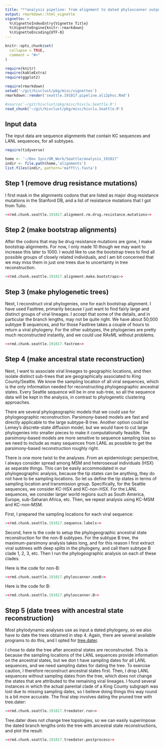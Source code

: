 ```yaml
---
title: "**analysis pipeline: from alignment to dated phyloscanner output**"
output: rmarkdown::html_vignette
vignette: >
  %\VignetteIndexEntry{Vignette Title}
  %\VignetteEngine{knitr::rmarkdown}
  %\VignetteEncoding{UTF-8}
---
```


```r
knitr::opts_chunk$set(
  collapse = TRUE,
  comment = "#>"
)
```
```r
require(knitr)
require(kableExtra)
require(ggplot2)
```
```r
require(rmarkdown)
setwd('~/git/hivclust/pkg/misc/vignettes') 
rmarkdown::render('seattle.191017.pipeline.ali2phsc.Rmd')
```
```r
#source('~/git/hivclust/pkg/misc/hivclu.Seattle.R')
read_chunk('~/git/hivclust/pkg/misc/hivclu.Seattle.R')		
```

## **Input data**
The input data are sequence alignments that contain KC sequences and LANL
sequences, for all subtypes.
```r
require(tidyverse)

home <- '~/Box Sync/OR_Work/Seattle/analysis_191017'
indir <- file.path(home,'alignments')	
list.files(indir, pattern='mafft\\.fasta')
```

## **Step 1 (remove drug resistance mutations)**
I first mask in the alignments codons that are listed as major drug resistance
mutations in the Stanford DB, and a list of resistance mutations that I got from
Tulio. 
```r
<<rmd.chunk.seattle.191017.alignment.rm.drug.resistance.mutations>>
```

## **Step 2 (make bootstrap alignments)**
After the codons that may be drug resistance mutations are gone, I make
bootstrap alignments. For now, I only made 10 though we may want to increase
this later to 1000. I would like to use the bootstrap trees to find all
possible groups of closely related individuals, and I am bit concerned that we
may miss them in just one trees due to uncertainty in tree reconstruction. 
```r
<<rmd.chunk.seattle.191017.alignment.make.bootstraps>>
```

## **Step 3 (make phylogenetic trees)**
Next, I reconstruct viral phylogenies, one for each bootstrap alignment. I have
used Fasttree, primarily because I just want to find fairly large and distinct
groups of viral lineages. I accept that some of the details, and in particular
the branch lengths, may not be quite right. We have about 50,000 subtype B
sequences, and for those Fasttree takes a couple of hours to return a viral
phylogeny. For the other subtypes, the phylogenies are pretty much
reconstructed instantly, and we could use RAxML without problems. 
```r
<<rmd.chunk.seattle.191017.fastree>>
```

## **Step 4 (make ancestral state reconstruction)**
Next, I want to associate viral lineages to geographic locations, and then
isolate distinct sub-trees that are geographically associated to King
County/Seattle. We know the sampling location of all viral sequences, which
is the only information needed for reconstructing phylogeographic ancestral
states. Every Seattle sequence will be in one sub-tree, so all the sequence
data will be kept in the analysis, in contrast to phylogenetic clustering
approaches. 

There are several phylogeographic models that we could use for
phylogeographic reconstruction. Parsimony-based models are fast and
directly applicable to the large subtype-B tree. Another option could be
Lemey's discrete-state diffusion model, but we would have to cut large
phylogenies into smaller pieces to make it computationally feasible. The
parsimony-based models are more sensitive to sequence sampling bias so we need
to include as many sequences from LANL as possible to get the parsimony-based
reconstruction roughly right.

There is one more twist to the analyses. From an epidemiologic perspective, I
always consider spread among MSM and heterosexual individuals (HSX) as separate
things. This can be easily accommodated in our phylogeographic analysis, because
the tip states can be anything, they do not have to be sampling locations. So
let us define the tip states in terms of sampling location and transmission
group. Specifically, for the Seattle sequences, we consider KC-HSX and
KC-non-HSX. For the LANL sequences, we consider larger world regions such as
South America, Europe, sub-Saharan Africa, etc. Then, we repeat analysis using
KC-MSM and KC-non-MSM. 

First, I prepared the sampling locations for each viral sequence:
```r
<<rmd.chunk.seattle.191017.sequence.labels>>
```

Second, here is the code to setup the phylogeographic ancestral state
reconstruction for the non-B subtypes. For the subtype B tree, the
maximum-parsimony analysis takes long, and for this reason I first extract 
viral subtrees with deep splits in the phylogeny, and call them subtype B
clade 1, 2, 3, etc. Then I run the phylogeographic analysis on each of these
clades.

Here is the code for non-B:
```r
<<rmd.chunk.seattle.191017.phyloscanner.nonB>>
```

Here is the code for B: 
```r
<<rmd.chunk.seattle.191017.phyloscanner.B>>
```


## **Step 5 (date trees with ancestral state reconstruction)**
Most phylodynamic analyses use as input a dated phylogeny, so we also have to
date the trees obtained in step 4. Again, there are several available programs
to do this, and I opted for [tree.dater](https://github.com/emvolz/treedater). 

I chose to date the tree after ancestral states are reconstructed. This is
because the sampling locations of the LANL sequences provide information on the
ancestral states, but we don t have sampling dates for all LANL sequences, and
we need sampling dates for dating the tree. To exercise caution, I therefore
reconstruct ancestral states first. Then, I drop LANL sequences without
sampling dates from the tree, which does not change the states that are
attributed to the remaining viral lineages. I found several instances in which
the actual parental clade of a King County subgraph was lost due to missing
sampling dates, so I believe doing things this way round is a bit more
accurate. The final step involves dating the pruned tree with tree.dater:
```r
<<rmd.chunk.seattle.191017.treedater.run>>
```

Tree.dater does not change tree topologies, so we can easily superimpose the
dated branch lengths onto the tree with ancestral state reconstructions, and
plot the result:
```r
<<rmd.chunk.seattle.191017.treedater.postprocess>>
```

